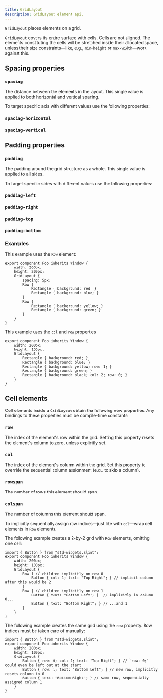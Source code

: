 ```yaml
---
title: GridLayout
description: GridLayout element api.
---
```


`GridLayout` places elements on a grid.

`GridLayout` covers its entire surface with cells. Cells are not aligned. The elements constituting the cells will be stretched inside their allocated space, unless their size constraints&mdash;like, e.g., `min-height` or `max-width`&mdash;work against this.

## Spacing properties

### `spacing`
<SlintProperty propName="spacing" typeName="length">
The distance between the elements in the layout. This single value is applied to both horizontal and vertical spacing.
</SlintProperty>

To target specific axis with different values use the following properties:
### `spacing-horizontal`
<SlintProperty propName="spacing-horizontal" typeName="length"/>

### `spacing-vertical`
<SlintProperty propName="spacing-vertical" typeName="length"/>

## Padding properties

### `padding`
<SlintProperty propName="padding" typeName="length">
The padding around the grid structure as a whole. This single value is applied to all sides.
</SlintProperty>

To target specific sides with different values use the following properties:
### `padding-left`
<SlintProperty propName="padding-left" typeName="length"/>

### `padding-right`
<SlintProperty propName="padding-right" typeName="length"/>

### `padding-top`
<SlintProperty propName="padding-top" typeName="length"/>

### `padding-bottom`
<SlintProperty propName="padding-bottom" typeName="length"/>


### Examples

This example uses the `Row` element:

```slint
export component Foo inherits Window {
    width: 200px;
    height: 200px;
    GridLayout {
        spacing: 5px;
        Row {
            Rectangle { background: red; }
            Rectangle { background: blue; }
        }
        Row {
            Rectangle { background: yellow; }
            Rectangle { background: green; }
        }
    }
}
```

This example uses the `col` and `row` properties

```slint
export component Foo inherits Window {
    width: 200px;
    height: 150px;
    GridLayout {
        Rectangle { background: red; }
        Rectangle { background: blue; }
        Rectangle { background: yellow; row: 1; }
        Rectangle { background: green; }
        Rectangle { background: black; col: 2; row: 0; }
    }
}
```

## Cell elements
Cell elements inside a `GridLayout` obtain the following new properties. Any bindings to these properties must be compile-time constants:

### `row`
<SlintProperty propName="row" typeName="int">
The index of the element's row within the grid. Setting this property resets the element's column to zero, unless explicitly set.
</SlintProperty>

### `col`
<SlintProperty propName="col" typeName="int">
The index of the element's column within the grid. Set this property to override the sequential column assignment (e.g., to skip a column).
</SlintProperty>

### `rowspan`
<SlintProperty propName="rowspan" typeName="int" defaultValue="1">
The number of rows this element should span.
</SlintProperty>

### `colspan`
<SlintProperty propName="colspan" typeName="int" defaultValue="1">
The number of columns this element should span.
</SlintProperty>

To implicitly sequentially assign row indices&mdash;just like with `col`&mdash;wrap cell elements in `Row` elements.

The following example creates a 2-by-2 grid with `Row` elements, omitting one cell:

```slint
import { Button } from "std-widgets.slint";
export component Foo inherits Window {
    width: 200px;
    height: 100px;
    GridLayout {
        Row { // children implicitly on row 0
            Button { col: 1; text: "Top Right"; } // implicit column after this would be 2
        }
        Row { // children implicitly on row 1
            Button { text: "Bottom Left"; }  // implicitly in column 0...
            Button { text: "Bottom Right"; } // ...and 1
        }
    }
}
```

The following example creates the same grid using the `row` property. Row indices must be taken care of manually:

```slint
import { Button } from "std-widgets.slint";
export component Foo inherits Window {
    width: 200px;
    height: 100px;
    GridLayout {
        Button { row: 0; col: 1; text: "Top Right"; } // `row: 0;` could even be left out at the start
        Button { row: 1; text: "Bottom Left"; } // new row, implicitly resets column to 0
        Button { text: "Bottom Right"; } // same row, sequentially assigned column 1
    }
}
```

